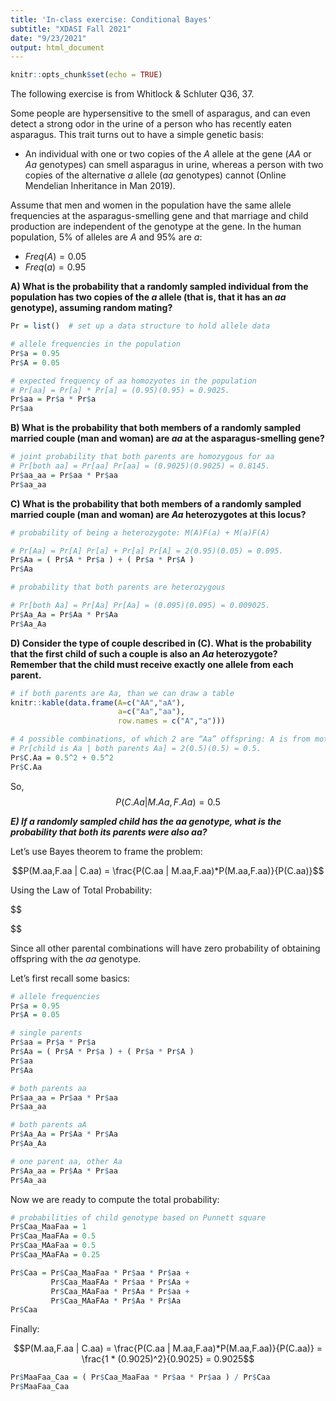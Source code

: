 ```yaml
---
title: 'In-class exercise: Conditional Bayes'
subtitle: "XDASI Fall 2021"
date: "9/23/2021"
output: html_document
---
```


```r
knitr::opts_chunk$set(echo = TRUE)
```


The following exercise is from Whitlock & Schluter Q36, 37.

Some people are hypersensitive to the smell of asparagus, and can even detect a strong odor in the urine of a person who has recently eaten asparagus. This trait turns out to have a simple genetic basis:

+ An individual with one or two copies of the $A$ allele at the gene ($AA$ or $Aa$ genotypes) can smell asparagus in urine, whereas a person with two copies of the alternative $a$ allele ($aa$ genotypes) cannot (Online Mendelian Inheritance in Man 2019). 

Assume that men and women in the population have the same allele frequencies at the asparagus-smelling gene and that marriage and child production are independent of the genotype at the gene. In the human population, 5% of alleles are $A$ and 95% are $a$:

+ $Freq(A) = 0.05$
+ $Freq(a) = 0.95$

**A) What is the probability that a randomly sampled individual from the population has two copies of the $a$ allele (that is, that it has an $aa$ genotype), assuming random mating?**

```r
Pr = list()  # set up a data structure to hold allele data

# allele frequencies in the population
Pr$a = 0.95
Pr$A = 0.05

# expected frequency of aa homozyotes in the population
# Pr[aa] = Pr[a] * Pr[a] = (0.95)(0.95) = 0.9025.
Pr$aa = Pr$a * Pr$a
Pr$aa
```


**B) What is the probability that both members of a randomly sampled married couple (man and woman) are $aa$ at the asparagus-smelling gene?** 

```r
# joint probability that both parents are homozygous for aa
# Pr[both aa] = Pr[aa] Pr[aa] = (0.9025)(0.9025) = 0.8145.
Pr$aa_aa = Pr$aa * Pr$aa
Pr$aa_aa
```


**C) What is the probability that both members of a randomly sampled married couple (man and woman) are $Aa$ heterozygotes at this locus?**

```r
# probability of being a heterozygote: M(A)F(a) + M(a)F(A)

# Pr[Aa] = Pr[A] Pr[a] + Pr[a] Pr[A] = 2(0.95)(0.05) = 0.095. 
Pr$Aa = ( Pr$A * Pr$a ) + ( Pr$a * Pr$A )
Pr$Aa

# probability that both parents are heterozygous

# Pr[both Aa] = Pr[Aa] Pr[Aa] = (0.095)(0.095) = 0.009025.
Pr$Aa_Aa = Pr$Aa * Pr$Aa
Pr$Aa_Aa        
```


**D) Consider the type of couple described in (C). What is the probability that the first child of such a couple is also an $Aa$ heterozygote? Remember that the child must receive exactly one allele from each parent.**

```r
# if both parents are Aa, than we can draw a table
knitr::kable(data.frame(A=c("AA","aA"),
                        a=c("Aa","aa"),
                        row.names = c("A","a")))
```

```r
# 4 possible combinations, of which 2 are “Aa” offspring: A is from mother and a is from father, or vice-versa. 
# Pr[child is Aa | both parents Aa] = 2(0.5)(0.5) = 0.5.
Pr$C.Aa = 0.5^2 + 0.5^2
Pr$C.Aa
```

So, $$P(C.Aa | M.Aa,F.Aa) = 0.5$$


***E) If a randomly sampled child has the $aa$ genotype, what is the probability that both its parents were also $aa$?***

<!-- ======================================================================= -->
<!-- <div class="qbox"> -->
<!-- $\Rightarrow$ ***Question: ?*** -->

<!-- <details closed markdown="block"> -->
<!--   <summary>Answer</summary> -->

<!-- + Answer. -->

<!-- </details> -->
<!-- </div> -->
<!-- ======================================================================= -->

Let's use Bayes theorem to frame the problem:

$$P(M.aa,F.aa | C.aa) = \frac{P(C.aa | M.aa,F.aa)*P(M.aa,F.aa)}{P(C.aa)}$$

Using the Law of Total Probability:

$$\begin{aligned}

P(C.aa) =& \ P(C.aa | M.aa,F.aa) \ \ * P(M.aa,F.aa) \ \ + \\
         & \ P(C.aa | M.Aa,F.aa) \ * P(M.Aa,F.aa) \ + \\
         & \ P(C.aa | M.aa,F.Aa) \ * P(M.aa,F.Aa) \ + \\
         & \ P(C.aa | M.Aa,F.Aa) * P(M.Aa,F.Aa) \\
        =& \ (1)(0.9025)(0.9025) + (0.5)(0.095)(0.9025) + (0.5)(0.9025)(0.095) + (0.25)(0.095)(0.095) \\
        =& \ 0.9025.

\end{aligned}$$ 

<!-- ======================================================================= -->
<!-- <div class="qbox"> -->
<!-- $\Rightarrow$ ***Question: ?*** -->

<!-- <details closed markdown="block"> -->
<!--   <summary>Answer</summary> -->

<!-- + Answer. -->

<!-- </details> -->
<!-- </div> -->
<!-- ======================================================================= -->

Since all other parental combinations will have zero probability of obtaining offspring with the $aa$ genotype.

Let's first recall some basics:

```r
# allele frequencies
Pr$a = 0.95
Pr$A = 0.05

# single parents
Pr$aa = Pr$a * Pr$a
Pr$Aa = ( Pr$A * Pr$a ) + ( Pr$a * Pr$A )
Pr$aa
Pr$Aa

# both parents aa
Pr$aa_aa = Pr$aa * Pr$aa
Pr$aa_aa

# both parents aA
Pr$Aa_Aa = Pr$Aa * Pr$Aa
Pr$Aa_Aa 

# one parent aa, other Aa
Pr$Aa_aa = Pr$Aa * Pr$aa
Pr$Aa_aa
```

Now we are ready to compute the total probability:

```r
# probabilities of child genotype based on Punnett square
Pr$Caa_MaaFaa = 1
Pr$Caa_MaaFAa = 0.5
Pr$Caa_MAaFaa = 0.5
Pr$Caa_MAaFAa = 0.25

Pr$Caa = Pr$Caa_MaaFaa * Pr$aa * Pr$aa +
         Pr$Caa_MaaFAa * Pr$aa * Pr$Aa + 
         Pr$Caa_MAaFaa * Pr$Aa * Pr$aa +
         Pr$Caa_MAaFAa * Pr$Aa * Pr$Aa
Pr$Caa
```

Finally:

<!-- ======================================================================= -->
<!-- <div class="qbox"> -->
<!-- $\Rightarrow$ ***Question: ?*** -->

<!-- <details closed markdown="block"> -->
<!--   <summary>Answer</summary> -->

<!-- + Answer. -->

<!-- </details> -->
<!-- </div> -->
<!-- ======================================================================= -->

$$P(M.aa,F.aa | C.aa) = \frac{P(C.aa | M.aa,F.aa)*P(M.aa,F.aa)}{P(C.aa)} = \frac{1 * (0.9025)^2}{0.9025} = 0.9025$$

```r
Pr$MaaFaa_Caa = ( Pr$Caa_MaaFaa * Pr$aa * Pr$aa ) / Pr$Caa
Pr$MaaFaa_Caa
```
